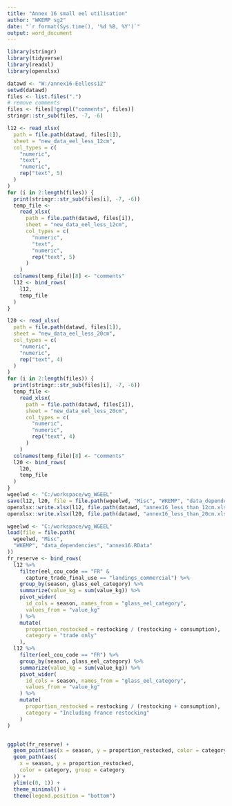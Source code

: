 ```yaml
---
title: "Annex 16 small eel utilisation"
author: "WKEMP sg2"
date: "`r format(Sys.time(), '%d %B, %Y')`"
output: word_document
---
```



```r
library(stringr)
library(tidyverse)
library(readxl)
library(openxlsx)
```
```r
datawd <- "W:/annex16-Eelless12"
setwd(datawd)
files <- list.files(".")
# remove comments
files <- files[!grepl("comments", files)]
stringr::str_sub(files, -7, -6)

l12 <- read_xlsx(
  path = file.path(datawd, files[1]),
  sheet = "new_data_eel_less_12cm",
  col_types = c(
    "numeric",
    "text",
    "numeric",
    rep("text", 5)
  )
)
for (i in 2:length(files)) {
  print(stringr::str_sub(files[i], -7, -6))
  temp_file <-
    read_xlsx(
      path = file.path(datawd, files[i]),
      sheet = "new_data_eel_less_12cm",
      col_types = c(
        "numeric",
        "text",
        "numeric",
        rep("text", 5)
      )
    )
  colnames(temp_file)[8] <- "comments"
  l12 <- bind_rows(
    l12,
    temp_file
  )
}

l20 <- read_xlsx(
  path = file.path(datawd, files[1]),
  sheet = "new_data_eel_less_20cm",
  col_types = c(
    "numeric",
    "numeric",
    rep("text", 4)
  )
)
for (i in 2:length(files)) {
  print(stringr::str_sub(files[i], -7, -6))
  temp_file <-
    read_xlsx(
      path = file.path(datawd, files[i]),
      sheet = "new_data_eel_less_20cm",
      col_types = c(
        "numeric",
        "numeric",
        rep("text", 4)
      )
    )
  colnames(temp_file)[8] <- "comments"
  l20 <- bind_rows(
    l20,
    temp_file
  )
}
wgeelwd <- "C:/workspace/wg_WGEEL"
save(l12, l20, file = file.path(wgeelwd, "Misc", "WKEMP", "data_dependencies", "annex16.RData"))
openxlsx::write.xlsx(l12, file.path(datawd, "annex16_less_than_12cm.xlsx"))
openxlsx::write.xlsx(l20, file.path(datawd, "annex16_less_than_20cm.xlsx"))
```


```r
wgeelwd <- "C:/workspace/wg_WGEEL"
load(file = file.path(
  wgeelwd, "Misc",
  "WKEMP", "data_dependencies", "annex16.RData"
))
fr_reserve <- bind_rows(
  l12 %>%
    filter(eel_cou_code == "FR" &
      capture_trade_final_use == "landings_commercial") %>%
    group_by(season, glass_eel_category) %>%
    summarize(value_kg = sum(value_kg)) %>%
    pivot_wider(
      id_cols = season, names_from = "glass_eel_category",
      values_from = "value_kg"
    ) %>%
    mutate(
      proportion_restocked = restocking / (restocking + consumption),
      category = "trade only"
    ),
  l12 %>%
    filter(eel_cou_code == "FR") %>%
    group_by(season, glass_eel_category) %>%
    summarize(value_kg = sum(value_kg)) %>%
    pivot_wider(
      id_cols = season, names_from = "glass_eel_category",
      values_from = "value_kg"
    ) %>%
    mutate(
      proportion_restocked = restocking / (restocking + consumption),
      category = "Including france restocking"
    )
)


ggplot(fr_reserve) +
  geom_point(aes(x = season, y = proportion_restocked, color = category)) +
  geom_path(aes(
    x = season, y = proportion_restocked,
    color = category, group = category
  )) +
  ylim(c(0, 1)) +
  theme_minimal() +
  theme(legend.position = "bottom")
```
